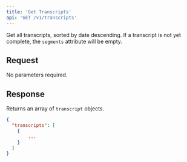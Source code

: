 ```yaml
---
title: 'Get Transcripts'
api: 'GET /v1/transcripts'
---
```


Get all transcripts, sorted by date descending. If a transcript is not yet complete, the `segments` attribute will be empty.

## Request
No parameters required.

## Response

Returns an array of `transcript` objects.

<ResponseExample>

```json Response
{ 
  "transcripts": [
    {
        ...
    }
  ]
}
```
</ResponseExample>